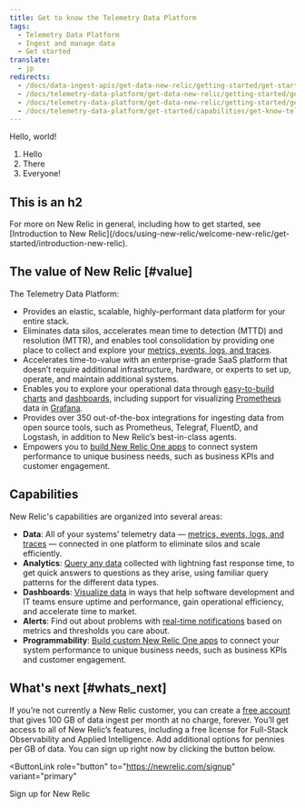 ```yaml
---
title: Get to know the Telemetry Data Platform
tags:
  - Telemetry Data Platform
  - Ingest and manage data
  - Get started
translate:
  - jp
redirects:
  - /docs/data-ingest-apis/get-data-new-relic/getting-started/get-started-telemetry-data-platform
  - /docs/telemetry-data-platform/get-data-new-relic/getting-started/get-started-telemetry-data-platform
  - /docs/telemetry-data-platform/get-data-new-relic/getting-started/get-know-telemetry-data-platform
  - /docs/telemetry-data-platform/get-started/capabilities/get-know-telemetry-data-platform
---
```


Hello, world!

1. Hello  
2. There
3. Everyone!

## This is an h2

<Callout variant="tip">
  For more on New Relic in general, including how to get started, see [Introduction to New Relic](/docs/using-new-relic/welcome-new-relic/get-started/introduction-new-relic).
</Callout>

## The value of New Relic [#value]

The Telemetry Data Platform:

* Provides an elastic, scalable, highly-performant data platform for your entire stack.
* Eliminates data silos, accelerates mean time to detection (MTTD) and resolution (MTTR), and enables tool consolidation by providing one place to collect and explore your [metrics, events, logs, and traces](/docs/using-new-relic/data/understand-data/new-relic-data-types).
* Accelerates time-to-value with an enterprise-grade SaaS platform that doesn’t require additional infrastructure, hardware, or experts to set up, operate, and maintain additional systems.
* Enables you to explore your operational data through [easy-to-build charts](/docs/query-your-data/explore-query-data/query-builder/use-advanced-nrql-mode-specify-data) and [dashboards](/docs/query-your-data/explore-query-data/dashboards/introduction-new-relic-one-dashboards), including support for visualizing [Prometheus](/docs/integrations/prometheus-integrations/install-configure/set-your-prometheus-remote-write-integration) data in [Grafana](/docs/integrations/grafana-integrations/get-started/grafana-support-prometheus-promql).
* Provides over 350 out-of-the-box integrations for ingesting data from open source tools, such as Prometheus, Telegraf, FluentD, and Logstash, in addition to New Relic’s best-in-class agents.
* Empowers you to [build New Relic One apps](/docs/new-relic-one/use-new-relic-one/build-new-relic-one/new-relic-one-build-your-own-custom-new-relic-one-application) to connect system performance to unique business needs, such as business KPIs and customer engagement.

## Capabilities

New Relic's capabilities are organized into several areas:

* **Data**: All of your systems’ telemetry data — [metrics, events, logs, and traces](/docs/using-new-relic/data/understand-data/new-relic-data-types) — connected in one platform to eliminate silos and scale efficiently.
* **Analytics**: [Query any data](/docs/using-new-relic/data/understand-data/query-new-relic-data) collected with lightning fast response time, to get quick answers to questions as they arise, using familiar query patterns for the different data types.
* **Dashboards**: [Visualize data](/docs/dashboards/new-relic-one-dashboards/get-started/introduction-new-relic-one-dashboards) in ways that help software development and IT teams ensure uptime and performance, gain operational efficiency, and accelerate time to market.
* **Alerts**: Find out about problems with [real-time notifications](/docs/alerts/new-relic-alerts/getting-started/new-relic-alerts-concepts-workflow) based on metrics and thresholds you care about.
* **Programmability**: [Build custom New Relic One apps](/docs/new-relic-one/use-new-relic-one/build-new-relic-one/new-relic-one-build-your-own-custom-new-relic-one-application) to connect your system performance to unique business needs, such as business KPIs and customer engagement.

## What's next [#whats_next]

If you’re not currently a New Relic customer, you can create a [free account](http://www.newrelic.com/pricing) that gives 100 GB of data ingest per month at no charge, forever. You’ll get access to all of New Relic’s features, including a free license for Full-Stack Observability and Applied Intelligence. Add additional options for pennies per GB of data. You can sign up right now by clicking the button below.

<ButtonLink
  role="button"
  to="https://newrelic.com/signup"
  variant="primary"
>
  Sign up for New Relic
</ButtonLink>
